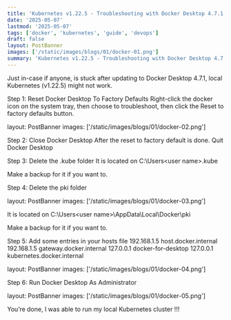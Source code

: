 ```yaml
---
title: 'Kubernetes v1.22.5 - Troubleshooting with Docker Desktop 4.7.1'
date: '2025-05-07'
lastmod: '2025-05-07'
tags: ['docker', 'kubernetes', 'guide', 'devops']
draft: false
layout: PostBanner
images: ['/static/images/blogs/01/docker-01.png']
summary: 'Kubernetes v1.22.5 - Troubleshooting with Docker Desktop 4.7.1'
---
```


Just in-case if anyone, is stuck after updating to Docker Desktop 4.7.1, local Kubernetes (v1.22.5) might not work.

Step 1: Reset Docker Desktop To Factory Defaults
Right-click the docker icon on the system tray, then choose to troubleshoot, then click the Reset to factory defaults button.

layout: PostBanner
images: ['/static/images/blogs/01/docker-02.png']

Step 2: Close Docker Desktop
After the reset to factory default is done. Quit Docker Desktop

Step 3: Delete the .kube folder
It is located on C:\Users\<user name>\.kube

Make a backup for it if you want to.

Step 4: Delete the pki folder

layout: PostBanner
images: ['/static/images/blogs/01/docker-03.png']

It is located on C:\Users\<user name>\AppData\Local\Docker\pki

Make a backup for it if you want to.

Step 5: Add some entries in your hosts file
192.168.1.5 host.docker.internal
192.168.1.5 gateway.docker.internal
127.0.0.1 docker-for-desktop
127.0.0.1 kubernetes.docker.internal

layout: PostBanner
images: ['/static/images/blogs/01/docker-04.png']

Step 6: Run Docker Desktop As Administrator

layout: PostBanner
images: ['/static/images/blogs/01/docker-05.png']

You’re done, I was able to run my local Kubernetes cluster !!!